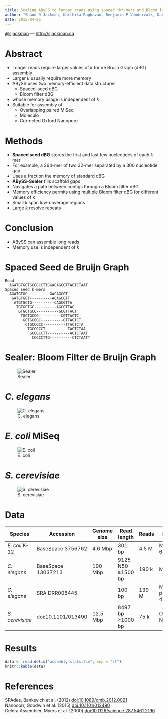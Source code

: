 ```yaml
---
title: Scaling ABySS to longer reads using spaced *k*-mers and Bloom filters
author: "Shaun D Jackman, Karthika Raghavan, Benjamin P Vandervalk, Daniel Paulino, Justin Chu, Hamid Mohamadi, Anthony Raymond, René L Warren and Inanç Birol"
date: 2015-04-05
---
```


[\@sjackman](https://twitter.com/sjackman) — <http://sjackman.ca>

Abstract
================================================================================

+ Longer reads require larger values of *k* for de Bruijn Graph (dBG) assembly
+ Larger *k* usually require more memory
+ ABySS uses two memory-efficient data structures
    - Spaced-seed dBG
    - Bloom filter dBG
+ whose memory usage is independent of *k*
+ Suitable for assembly of
    - Overlapping paired MiSeq
    - Moleculo
    - Corrected Oxford Nanopore

Methods
================================================================================

+ **Spaced seed dBG** stores the first and last few nucleotides of each *k*-mer
+ For example, a 364-mer of two 32-mer separated by a 300 nucleotide gap
+ Uses a fraction the memory of standard dBG
+ **ABySS-Sealer** fills scaffold gaps
+ Navigates a path between contigs through a Bloom filter dBG
+ Memory efficiency permits using multiple Bloom filter dBG for different values of k
+ Small *k* span low-coverage regions
+ Large *k* resolve repeats

Conclusion
================================================================================

+ ABySS can assemble long reads
+ Memory use is independent of *k*

Spaced Seed de Bruijn Graph
================================================================================

```
Read
  AGATGTGCTGCCGCCTTGGACAGCGTTACTCTAAT
Spaced seed k-mers
  AGATGTGC----------GACAGCGT
   GATGTGCT----------ACAGCGTT
    ATGTGCTG----------CAGCGTTA
     TGTGCTGC----------AGCGTTAC
      GTGCTGCC----------GCGTTACT
       TGCTGCCG----------CGTTACTC
        GCTGCCGC----------GTTACTCT
         CTGCCGCC----------TTACTCTA
          TGCCGCCT----------TACTCTAA
           GCCGCCTT----------ACTCTAAT
            CCGCCTTG----------CTCTAATT
```

Sealer: Bloom Filter de Bruijn Graph
================================================================================

![Sealer](sealer.png)

*C. elegans*
================================================================================

![C. elegans](celegans/assembly-stats.png)

*E. coli* MiSeq
================================================================================

![E. coli](ecoli/assembly-stats.png)

*S. cerevisiae*
================================================================================

![S. cerevisiae](scerevisiae/assembly-stats.png)

Data
================================================================================

Species         | Accession           | Genome size | Read length       | Reads | Library           | Fold cov.
----------------|---------------------|-------------|-------------------|-------|-------------------|----------
*E. coli* K-12  | BaseSpace 3756762   | 4.6 Mbp     | 301 bp            | 4.5 M | MiSeq 600 bp      | 290x
*C. elegans*    | BaseSpace 13037213  | 100 Mbp     | 9125 N50 ≥1500 bp | 190 k | Moleculo          | 12x
*C. elegans*    | SRA DRR008445       |             | 100 bp            | 139 M | Mate-pair 4550 bp | 139x
*S. cerevisiae* | doi\:10.1101/013490 | 12.5 Mbp    | 8497 bp ≥1000 bp  | 75 k  | Oxford Nanopore   | 38x

Results
================================================================================

```r
data <- read.delim("assembly-stats.tsv", sep = "\t")
knitr::kable(data)
```

References
================================================================================

| SPAdes, Bankevich et al. (2012) [doi\:10.1089/cmb.2012.0021](http://dx.doi.org/10.1089/cmb.2012.0021)
| Nanocorr, Goodwin et al. (2015) [doi\:10.1101/013490](http://dx.doi.org/10.1101/013490)
| Celera Assembler, Myers et al. (2000) [doi\:10.1126/science.287.5461.2196](http://dx.doi.org/10.1126/science.287.5461.2196)
